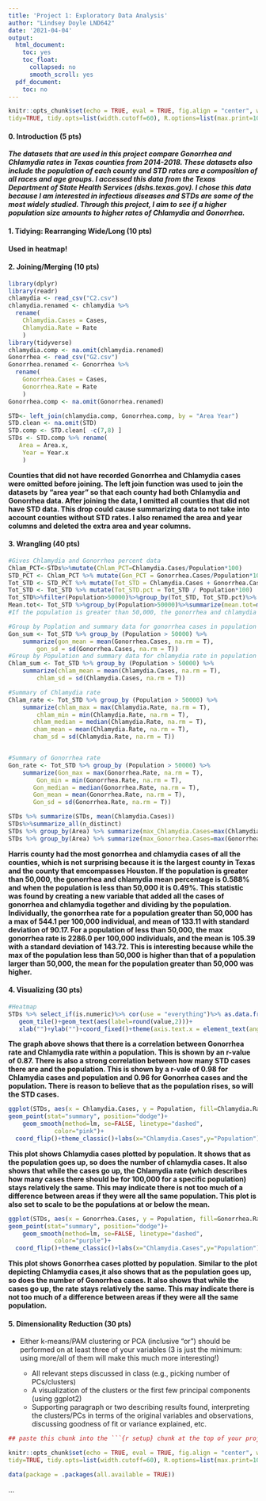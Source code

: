 ```yaml
---
title: 'Project 1: Exploratory Data Analysis'
author: "Lindsey Doyle LND642"
date: '2021-04-04'
output:
  html_document:
    toc: yes
    toc_float:
      collapsed: no
      smooth_scroll: yes
  pdf_document:
    toc: no
---
```


```r
knitr::opts_chunk$set(echo = TRUE, eval = TRUE, fig.align = "center", warning = F, message = F,
tidy=TRUE, tidy.opts=list(width.cutoff=60), R.options=list(max.print=100))
```

    


#### 0. Introduction (5  pts)
***The datasets that are used in this project compare Gonorrhea and Chlamydia rates in Texas counties from 2014-2018. These datasets also include the population of each county and STD rates are a composition of all races and age groups. I accessed this data from the Texas Department of State Health Services (dshs.texas.gov). I chose this data because I am interested in infectious diseases and STDs are some of the most widely studied. Through this project, I aim to see if a higher population size amounts to higher rates of Chlamydia and Gonorrhea.***

#### 1. Tidying: Rearranging Wide/Long (10 pts)
**Used in heatmap!**

#### 2. Joining/Merging (10 pts)
```R
library(dplyr)
library(readr)
chlamydia <- read_csv("C2.csv")
chlamydia.renamed <- chlamydia %>% 
  rename(
    Chlamydia.Cases = Cases,
    Chlamydia.Rate = Rate
    )
library(tidyverse)
chlamydia.comp <- na.omit(chlamydia.renamed)
Gonorrhea <- read_csv("G2.csv")
Gonorrhea.renamed <- Gonorrhea %>% 
  rename(
    Gonorrhea.Cases = Cases,
    Gonorrhea.Rate = Rate
    )
Gonorrhea.comp <- na.omit(Gonorrhea.renamed)

STD<- left_join(chlamydia.comp, Gonorrhea.comp, by = "Area Year")
STD.clean <- na.omit(STD) 
STD.comp <- STD.clean[ -c(7,8) ]
STDs <- STD.comp %>% rename(
   Area = Area.x,
    Year = Year.x
    )

```

**Counties that did not have recorded Gonorrhea and Chlamydia cases were omitted before joining. The left join function was used to join the datasets by "area year" so that each county had both Chlamydia and Gonorrhea data. After joining the data, I omitted all counties that did not have STD data. This drop could cause summarizing data to not take into account counties without STD rates. I also renamed the area and year columns and  deleted the extra area and year columns.**


#### 3. Wrangling (40 pts)
```R
#Gives Chlamydia and Gonorrhea percent data
Chlam_PCT<-STDs%>%mutate(Chlam_PCT=Chlamydia.Cases/Population*100)
STD_PCT <- Chlam_PCT %>% mutate(Gon_PCT = Gonorrhea.Cases/Population*100)
Tot_STD <- STD_PCT %>% mutate(Tot_STD = Chlamydia.Cases + Gonorrhea.Cases)
Tot_STD <- Tot_STD %>% mutate(Tot_STD.pct = Tot_STD / Population*100)
Tot_STD%>%filter(Population>50000)%>%group_by(Tot_STD, Tot_STD.pct)%>% arrange(-Year)
Mean.tot<- Tot_STD %>%group_by(Population>50000)%>%summarize(mean.tot=mean(Tot_STD.pct,na.rm=T))
#If the population is greater than 50,000, the gonorrhea and chlamydia mean percentage is 0.588% and when the population is less than 50,000 it is 0.49%.

#Group by Poplation and summary data for gonorrhea cases in population
Gon_sum <- Tot_STD %>% group_by (Population > 50000) %>% 
    summarize(gon_mean = mean(Gonorrhea.Cases, na.rm = T), 
        gon_sd = sd(Gonorrhea.Cases, na.rm = T))
#Group by Population and summary data for chlamydia rate in population
Chlam_sum <- Tot_STD %>% group_by (Population > 50000) %>% 
    summarize(chlam_mean = mean(Chlamydia.Cases, na.rm = T), 
        chlam_sd = sd(Chlamydia.Cases, na.rm = T))

#Summary of Chlamydia rate
Chlam_rate <- Tot_STD %>% group_by (Population > 50000) %>% 
    summarize(chlam_max = max(Chlamydia.Rate, na.rm = T), 
        chlam_min = min(Chlamydia.Rate, na.rm = T), 
       chlam_median = median(Chlamydia.Rate, na.rm = T),
       cham_mean = mean(Chlamydia.Rate, na.rm = T),
       cham_sd = sd(Chlamydia.Rate, na.rm = T))


#Summary of Gonorrhea rate
Gon_rate <- Tot_STD %>% group_by (Population > 50000) %>% 
    summarize(Gon_max = max(Gonorrhea.Rate, na.rm = T), 
        Gon_min = min(Gonorrhea.Rate, na.rm = T), 
       Gon_median = median(Gonorrhea.Rate, na.rm = T),
       Gon_mean = mean(Gonorrhea.Rate, na.rm = T),
       Gon_sd = sd(Gonorrhea.Rate, na.rm = T))

STDs %>% summarize(STDs, mean(Chlamydia.Cases)) 
STDs%>%summarize_all(n_distinct)
STDs %>% group_by(Area) %>% summarize(max_Chlamydia.Cases=max(Chlamydia.Cases)) %>%arrange(-max_Chlamydia.Cases)
STDs %>% group_by(Area) %>% summarize(max_Gonorrhea.Cases=max(Gonorrhea.Cases)) %>%arrange(-max_Gonorrhea.Cases)
```
**Harris county had the most gonorrhea and chlamydia cases of all the counties, which is not surprising because it is the largest county in Texas and the county that emcompasses Houston. If the population is greater than 50,000, the gonorrhea and chlamydia mean percentage is 0.588% and when the population is less than 50,000 it is 0.49%. This statistic was found by creating a new variable that added all the cases of gonorrhea and chlamydia together and dividing by the population. Individually, the gonorrhea rate for a population greater than 50,000 has a max of 544.1 per 100,000 individual, and mean of 133.11 with standard deviation of 90.17. For a population of less than 50,000, the max gonorrhea rate is 2286.0 per 100,000 individuals, and the mean is 105.39 with a standard deviation of 143.72. This is interesting because while the max of the population less than 50,000 is higher than that of a population larger than 50,000, the mean for the population greater than 50,000 was higher.**


#### 4. Visualizing (30 pts)
```R
#Heatmap
STDs %>% select_if(is.numeric)%>% cor(use = "everything")%>% as.data.frame()%>% rownames_to_column()%>% pivot_longer(-1)%>% ggplot(aes(rowname,name,fill=value))+ 
   geom_tile()+geom_text(aes(label=round(value,2)))+
   xlab("")+ylab("")+coord_fixed()+theme(axis.text.x = element_text(angle = 90, vjust = 0.5, hjust=1))+ scale_fill_gradient2(low = "Purple", high = "Pink")
```
**The graph above shows that there is a correlation between Gonorrhea rate and Chlamydia rate within a population. This is shown by an r-value of 0.87. There is also a strong correlation between how many STD cases there are and the population. This is shown by a r-vale of 0.98 for Chlamydia cases and population and 0.96 for Gonorrhea cases and the population. There is reason to believe that as the population rises, so will the STD cases.**

```R
ggplot(STDs, aes(x = Chlamydia.Cases, y = Population, fill=Chlamydia.Rate,stat="summary"))+ #I wasn't sure how to change the scale for the fill
geom_point(stat="summary", position="dodge")+
    geom_smooth(method=lm, se=FALSE, linetype="dashed",
             color="pink")+
  coord_flip()+theme_classic()+labs(x="Chlamydia.Cases",y="Population")+ggtitle("Chlamydia Cases by Population") +scale_y_continuous(lim=c(0,150000))

```
**This plot shows Chlamydia cases plotted by population. It shows that as the population goes up, so does the number of chlamydia cases. It also shows that while the cases go up, the Chlamydia rate (which describes how many cases there should be for 100,000 for a specific population) stays relatively the same. This may indicate there is not too much of a difference between areas if they were all the same population. This plot is also set to scale to be the populations at or below the mean.**
```R
ggplot(STDs, aes(x = Gonorrhea.Cases, y = Population, fill=Gonorrhea.Rate,stat="summary"))+ #I wasn't sure how to change the scale for the fill
geom_point(stat="summary", position="dodge")+
    geom_smooth(method=lm, se=FALSE, linetype="dashed",
             color="purple")+
  coord_flip()+theme_classic()+labs(x="Chlamydia.Cases",y="Population")+ggtitle("Gonorrhea Cases by Population")+scale_y_continuous()
```
**This plot shows Gonorrhea cases plotted by population. Similar to the plot depicting Chlamydia cases,it also shows that as the population goes up, so does the number of Gonorrhea cases. It also shows that while the cases go up, the rate stays relatively the same. This may indicate there is not too much of a difference between areas if they were all the same population.**

    
#### 5. Dimensionality Reduction (30 pts) 

- Either k-means/PAM clustering or PCA (inclusive "or") should be performed on at least three of your variables (3 is just the minimum: using more/all of them will make this much more interesting!)

    - All relevant steps discussed in class (e.g., picking number of PCs/clusters)
    - A visualization of the clusters or the first few principal components (using ggplot2)
    - Supporting paragraph or two describing results found, interpreting the clusters/PCs in terms of the original variables and observations, discussing goodness of fit or variance explained, etc.



```r
## paste this chunk into the ```{r setup} chunk at the top of your project 1 .Rmd file

knitr::opts_chunk$set(echo = TRUE, eval = TRUE, fig.align = "center", warning = F, message = F,
tidy=TRUE, tidy.opts=list(width.cutoff=60), R.options=list(max.print=100))
```


```R
data(package = .packages(all.available = TRUE))
```

...





